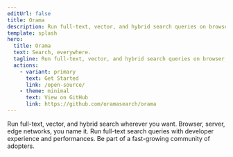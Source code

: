 ```yaml
---
editUrl: false
title: Orama
description: Run full-text, vector, and hybrid search queries on browser, server, and at the edge.
template: splash
hero:
  title: Orama
  text: Search, everywhere.
  tagline: Run full-text, vector, and hybrid search queries on browser, server, and at the edge.
  actions:
    - variant: primary
      text: Get Started
      link: /open-source/
    - theme: minimal
      text: View on GitHub
      link: https://github.com/oramasearch/orama
---
```



<div class="grid-home">
<CardGrid>
	<Card title="Hybrid model" icon="rocket">
		Run full-text, vector, and hybrid search wherever you want. Browser, server, edge networks, you name it.
	</Card>
	<Card title="Performance and DX-first" icon="external">
		Run full-text search queries with developer experience and performances.
	</Card>
	<Card title="Open Source" icon="star">
	Be part of a fast-growing community of adopters.
	</Card>
	
</CardGrid>


</div>